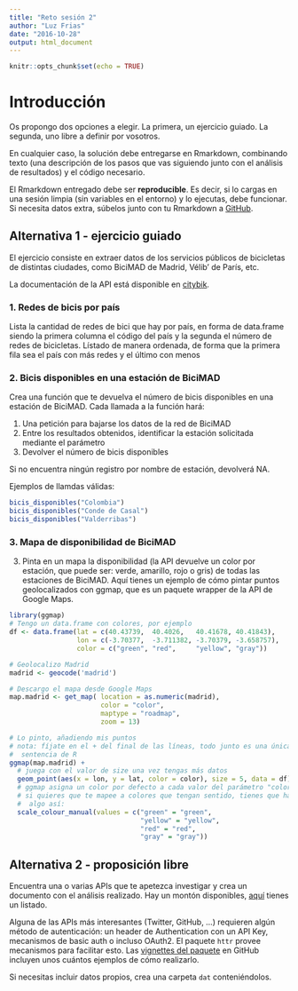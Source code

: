 ```yaml
---
title: "Reto sesión 2"
author: "Luz Frias"
date: "2016-10-28"
output: html_document
---
```


```r
knitr::opts_chunk$set(echo = TRUE)
```

# Introducción

Os propongo dos opciones a elegir. La primera, un ejercicio guiado. La segunda, uno libre a definir por vosotros.

En cualquier caso, la solución debe entregarse en Rmarkdown, combinando texto (una descripción de los pasos que vas siguiendo junto con el análisis de resultados) y el código necesario.

El Rmarkdown entregado debe ser __reproducible__. Es decir, si lo cargas en una sesión limpia (sin variables en el entorno) y lo ejecutas, debe funcionar. Si necesita datos extra, súbelos junto con tu Rmarkdown a [GitHub](https://github.com/).

## Alternativa 1 - ejercicio guiado

El ejercicio consiste en extraer datos de los servicios públicos de bicicletas de distintas ciudades, como BiciMAD de Madrid, Vélib' de París, etc.

La documentación de la API está disponible en [citybik](https://api.citybik.es/v2/).

### 1. Redes de bicis por país

Lista la cantidad de redes de bici que hay por país, en forma de data.frame siendo la primera columna el código del país y la segunda el número de redes de bicicletas. Lístado de manera ordenada, de forma que la primera fila sea el país con más redes y el último con menos

### 2. Bicis disponibles en una estación de BiciMAD

Crea una función que te devuelva el número de bicis disponibles en una estación de BiciMAD. Cada llamada a la función hará:

1. Una petición para bajarse los datos de la red de BiciMAD
2. Entre los resultados obtenidos, identificar la estación solicitada mediante el parámetro
3. Devolver el número de bicis disponibles

Si no encuentra ningún registro por nombre de estación, devolverá NA.

Ejemplos de llamdas válidas:

```r
bicis_disponibles("Colombia")
bicis_disponibles("Conde de Casal")
bicis_disponibles("Valderribas")
```

### 3. Mapa de disponibilidad de BiciMAD
3. Pinta en un mapa la disponibilidad (la API devuelve un color por estación, que puede ser: verde, amarillo, rojo o gris) de todas las estaciones de BiciMAD. Aquí tienes un ejemplo de cómo pintar puntos geolocalizados con ggmap, que es un paquete wrapper de la API de Google Maps.

```r
library(ggmap)
# Tengo un data.frame con colores, por ejemplo
df <- data.frame(lat = c(40.43739,  40.4026,   40.41678, 40.41843),
                 lon = c(-3.70377,  -3.711382, -3.70379, -3.658757),
                 color = c("green", "red",     "yellow", "gray"))

# Geolocalizo Madrid
madrid <- geocode('madrid')

# Descargo el mapa desde Google Maps
map.madrid <- get_map( location = as.numeric(madrid),
                       color = "color",
                       maptype = "roadmap",
                       zoom = 13)

# Lo pinto, añadiendo mis puntos
# nota: fíjate en el + del final de las líneas, todo junto es una única
#  sentencia de R
ggmap(map.madrid) + 
  # juega con el valor de size una vez tengas más datos
  geom_point(aes(x = lon, y = lat, color = color), size = 5, data = df) +
  # ggmap asigna un color por defecto a cada valor del parámetro "color"
  # si quieres que te mapee a colores que tengan sentido, tienes que hacer
  #  algo así:
  scale_colour_manual(values = c("green" = "green",
                                 "yellow" = "yellow",
                                 "red" = "red",
                                 "gray" = "gray"))

```

## Alternativa 2 - proposición libre

Encuentra una o varias APIs que te apetezca investigar y crea un documento con el análisis realizado. Hay un montón disponibles, [aquí](https://github.com/toddmotto/public-apis) tienes un listado.

Alguna de las APIs más interesantes (Twitter, GitHub, ...) requieren algún método de autenticación: un header de Authentication con un API Key, mecanismos de basic auth o incluso OAuth2. El paquete `httr` provee mecanismos para facilitar esto. Las [vignettes del paquete](https://github.com/hadley/httr/tree/master/demo) en GitHub incluyen unos cuántos ejemplos de cómo realizarlo.

Si necesitas incluir datos propios, crea una carpeta `dat` conteniéndolos.
